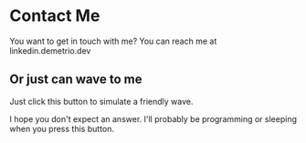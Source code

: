
# Contact Me

You want to get in touch with me? You can reach me at linkedin.demetrio.dev

## Or just can wave to me

Just click this button to simulate a friendly wave.

<Wave />

I hope you don't expect an answer. I'll probably be programming or sleeping when you press this button.